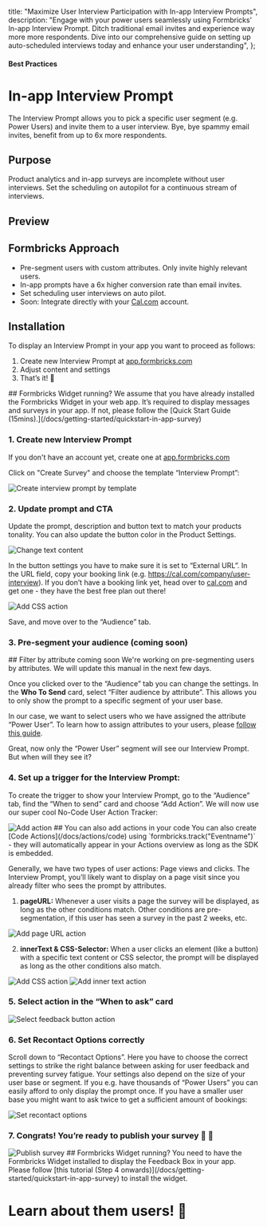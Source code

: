 

  title: "Maximize User Interview Participation with In-app Interview Prompts",
  description:
    "Engage with your power users seamlessly using Formbricks' In-app Interview Prompt. Ditch traditional email invites and experience way more more respondents. Dive into our comprehensive guide on setting up auto-scheduled interviews today and enhance your user understanding",
};

#### Best Practices

# In-app Interview Prompt

The Interview Prompt allows you to pick a specific user segment (e.g. Power Users) and invite them to a user interview. Bye, bye spammy email invites, benefit from up to 6x more respondents.

## Purpose

Product analytics and in-app surveys are incomplete without user interviews. Set the scheduling on autopilot for a continuous stream of interviews.

## Preview

<DemoPreview template="Interview Prompt" />

## Formbricks Approach

- Pre-segment users with custom attributes. Only invite highly relevant users.
- In-app prompts have a 6x higher conversion rate than email invites.
- Set scheduling user interviews on auto pilot.
- Soon: Integrate directly with your [Cal.com](http://Cal.com) account.

## Installation

To display an Interview Prompt in your app you want to proceed as follows:

1. Create new Interview Prompt at [app.formbricks.com](http://app.formbricks.com/)
2. Adjust content and settings
3. That’s it! 🎉

<Note>
  ## Formbricks Widget running? We assume that you have already installed the Formbricks Widget in your web
  app. It’s required to display messages and surveys in your app. If not, please follow the [Quick Start Guide
  (15mins).](/docs/getting-started/quickstart-in-app-survey)
</Note>

### 1. Create new Interview Prompt

If you don't have an account yet, create one at [app.formbricks.com](https://app.formbricks.com/auth/signup)

Click on "Create Survey" and choose the template “Interview Prompt”:

<Image
  src={CreatePrompt}
  alt="Create interview prompt by template"
  quality="100"
  className="max-w-full rounded-lg sm:max-w-3xl"
/>

### 2. Update prompt and CTA

Update the prompt, description and button text to match your products tonality. You can also update the button color in the Product Settings.

<Image
  src={ChangeText}
  alt="Change text content"
  quality="100"
  className="max-w-full rounded-lg sm:max-w-3xl"
/>

In the button settings you have to make sure it is set to “External URL”. In the URL field, copy your booking link (e.g. https://cal.com/company/user-interview). If you don’t have a booking link yet, head over to [cal.com](http://cal.com) and get one - they have the best free plan out there!

<Image
  src={InterviewExample}
  alt="Add CSS action"
  quality="100"
  className="max-w-full rounded-lg sm:max-w-3xl"
/>

Save, and move over to the “Audience” tab.

### 3. Pre-segment your audience (coming soon)

<Note>
  ## Filter by attribute coming soon We're working on pre-segmenting users by attributes. We will update this
  manual in the next few days.
</Note>

Once you clicked over to the “Audience” tab you can change the settings. In the **Who To Send** card, select “Filter audience by attribute”. This allows you to only show the prompt to a specific segment of your user base.

In our case, we want to select users who we have assigned the attribute “Power User”. To learn how to assign attributes to your users, please [follow this guide](/docs/attributes/why).

Great, now only the “Power User” segment will see our Interview Prompt. But when will they see it?

### 4. Set up a trigger for the Interview Prompt:

To create the trigger to show your Interview Prompt, go to the “Audience” tab, find the “When to send” card and choose “Add Action”. We will now use our super cool No-Code User Action Tracker:

<Image src={AddAction} alt="Add action" quality="100" className="max-w-full rounded-lg sm:max-w-3xl" />

<Note>
  ## You can also add actions in your code You can also create [Code Actions](/docs/actions/code) using
  `formbricks.track("Eventname")` - they will automatically appear in your Actions overview as long as the SDK
  is embedded.
</Note>

Generally, we have two types of user actions: Page views and clicks. The Interview Prompt, you’ll likely want to display on a page visit since you already filter who sees the prompt by attributes.

1. **pageURL:** Whenever a user visits a page the survey will be displayed, as long as the other conditions match. Other conditions are pre-segmentation, if this user has seen a survey in the past 2 weeks, etc.

<Image
  src={ActionPageurl}
  alt="Add page URL action"
  quality="100"
  className="max-w-full rounded-lg sm:max-w-3xl"
/>

2. **innerText & CSS-Selector:** When a user clicks an element (like a button) with a specific text content or CSS selector, the prompt will be displayed as long as the other conditions also match.

<div className="flex max-w-full flex-col sm:max-w-3xl lg:flex-row lg:gap-1">
  <Image src={ActionCSS} alt="Add CSS action" quality="100" className="max-w-full rounded-lg sm:max-w-3xl" />
  <Image
    src={ActionInner}
    alt="Add inner text action"
    quality="100"
    className="max-w-full rounded-lg sm:max-w-3xl"
  />
</div>

### 5. Select action in the “When to ask” card

<Image
  src={SelectAction}
  alt="Select feedback button action"
  quality="100"
  className="max-w-full rounded-lg sm:max-w-3xl"
/>

### 6. Set Recontact Options correctly

Scroll down to “Recontact Options”. Here you have to choose the correct settings to strike the right balance between asking for user feedback and preventing survey fatigue. Your settings also depend on the size of your user base or segment. If you e.g. have thousands of “Power Users” you can easily afford to only display the prompt once. If you have a smaller user base you might want to ask twice to get a sufficient amount of bookings:

<Image
  src={RecontactOptions}
  alt="Set recontact options"
  quality="100"
  className="max-w-full rounded-lg sm:max-w-3xl"
/>

### 7. Congrats! You’re ready to publish your survey 💃 🤸

<Image src={Publish} alt="Publish survey" quality="100" className="max-w-full rounded-lg sm:max-w-3xl" />

<Note>
  ## Formbricks Widget running? You need to have the Formbricks Widget installed to display the Feedback Box
  in your app. Please follow [this tutorial (Step 4 onwards)](/docs/getting-started/quickstart-in-app-survey)
  to install the widget.
</Note>

###

# Learn about them users! 🎉
